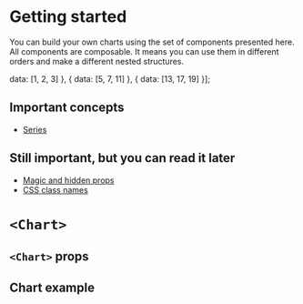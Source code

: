
<Meta title="Guides/Getting started/Chart"  />

# Getting started

You can build your own charts using the set of components presented here. All components are composable.
It means you can use them in different orders and make a different nested structures.

  data: [1, 2, 3]
}, {
  data: [5, 7, 11]
}, {
  data: [13, 17, 19]
}];

<Canvas>
<Chart viewBox='0 0 1000 400' minY={0} series={series}>
  <Layer width='90%' height='90%'>
    <Bars opacity={0.5} />
    <Lines />
    <Dots />
  </Layer>
</Chart>
</Canvas>

## Important concepts

- [Series](#series)

## Still important, but you can read it later

- [Magic and hidden props](#magic--hidden-props)
- [CSS class names](#css-class-names)

# `<Chart>`

<Description of={Chart} />

## `<Chart>` props

<ArgsTable of={Chart} />

## Chart example

<Canvas>
<Story id="components-chart--general" />
</Canvas>
